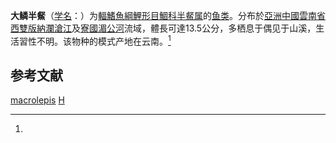 {{Speciesbox
| genus = Hemiculterella
| species = macrolepis
| authority = Chen, 1989<ref name='id5853'>{{cite web| url =http://www.bioinfo.cn/db05/BjdwSpecies.php?action=view&id=5853| title =大鳞半䱗| work =中国动物物种编目数据库| publisher =中国科学院微生物研究所| author =中国科学院动物研究所| accessdate =2009-04-11| deadurl =yes| archiveurl =https://web.archive.org/web/20160305020512/http://www.bioinfo.cn/db05/BjdwSpecies.php?action=view&id=5853| archivedate =2016-03-05}}</ref>
}}

'''大鳞半䱗'''（[[学名|学名]]：{{lang|la|''Hemiculterella macrolepis''}}）为[[輻鰭魚綱|輻鰭魚綱]][[鯉形目|鯉形目]][[鯝科|鯝科]][[半䱗属|半䱗属]]的[[鱼类|鱼类]]。分布於[[亞洲|亞洲]][[中國|中國]][[雲南省|雲南省]][[西雙版納|西雙版納]][[瀾滄江|瀾滄江]]及[[寮國|寮國]][[湄公河|湄公河]]流域，體長可達13.5公分，多栖息于偶见于山溪，生活習性不明。该物种的模式产地在云南。<ref name='id5853'/>
== 参考文献 ==
{{reflist}}

{{Taxonbar|from=Q5588584}}

[[Category:半䱗属|macrolepis]]
[[Category:1989年描述的鱼类|H]]

{{鯉形目小作品}}